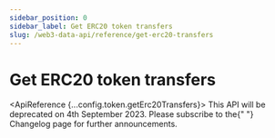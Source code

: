 ```yaml
---
sidebar_position: 0
sidebar_label: Get ERC20 token transfers
slug: /web3-data-api/reference/get-erc20-transfers
---
```



# Get ERC20 token transfers

<ApiReference {...config.token.getErc20Transfers}>
  <Admonition type="caution" title="DEPRECATED ENDPOINT">
    This API will be deprecated on 4th September 2023.  Please subscribe to the{" "}
    <Link href="/changelog">Changelog</Link> page for further announcements.
  </Admonition>
</ApiReference>
